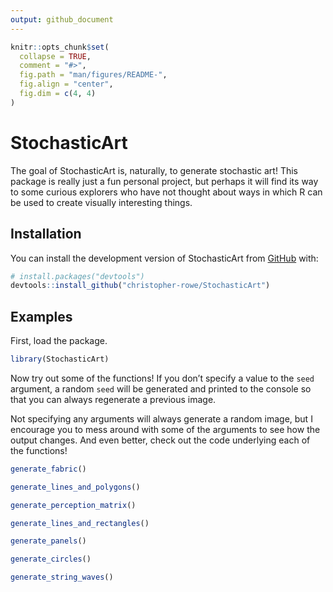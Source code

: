 ```yaml
---
output: github_document
---
```


<!-- README.md is generated from README.Rmd. Please edit that file -->

```r
knitr::opts_chunk$set(
  collapse = TRUE,
  comment = "#>",
  fig.path = "man/figures/README-",
  fig.align = "center",
  fig.dim = c(4, 4)
)
```

# StochasticArt

<!-- badges: start -->
<!-- badges: end -->

The goal of StochasticArt is, naturally, to generate stochastic art! This package is really just a fun personal project, but perhaps it will find its way to some curious explorers who have not thought about ways in which R can be used to create visually interesting things.

## Installation

You can install the development version of StochasticArt from [GitHub](https://github.com/) with:

``` r
# install.packages("devtools")
devtools::install_github("christopher-rowe/StochasticArt")
```

## Examples

First, load the package.

```r
library(StochasticArt)
```

Now try out some of the functions! If you don't specify a value to the `seed` argument, a random `seed` will be generated and printed to the console so that you can always regenerate a previous image.

Not specifying any arguments will always generate a random image, but I encourage you to mess around with some of the arguments to see how the output changes. And even better, check out the code underlying each of the functions!

```r
generate_fabric()
```

```r
generate_lines_and_polygons()
```

```r
generate_perception_matrix()
```

```r
generate_lines_and_rectangles()
```

```r
generate_panels()
```

```r
generate_circles()
```

```r
generate_string_waves()
```

